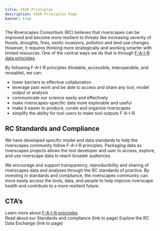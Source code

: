 ```yaml
---
title: FAIR Principles
description: FAIR Principles Page
banner: true
---
```


The Riverscapes Consortium (RC) believes that riverscapes can be improved and become more resilient to threats like increasing severity of floods, droughts, fires, exotic invasions, pollution and land use changes. However, it requires thinking more strategically and working smarter with limited resources. One of the central ways we do that is through [F-A-I-R data principles](https://force11.org/info/the-fair-data-principles/).  


By following F-A-I-R principles (findable, accessible, interoperable, and reusable), we can:
- lower barriers to effective collaboration 
- leverage past work and be able to access and share any tool, model output or analysis
- communicate our science easily and effectively
- make riverscapes-specific data more explorable and useful
- make it easier to produce, curate and organize riverscapes 
- simplify the ability for tool users to make tool outputs F-A-I-R 


## RC Standards and Compliance 
We have developed specific model and data standards to help the riverscapes community follow F-A-I-R principles. Packaging data as riverscapes projects allows the tool developer and user to access, explore, and use riverscape data to reach broader audiences. 
 
We encourage and support transparency, reproducibility and sharing of riverscapes data and analyses through the RC standards of practice. By investing in standards and compliance, the riverscapes community can more easily access the tools, data, and people to help improve riverscape health and contribute to a more resilient future.


## CTA’s
Learn more about [F-A-I-R principles](https://force11.org/info/the-fair-data-principles/)  
Read about our Standards and compliance (link to page)
Explore the RC Data Exchange (link to page)

